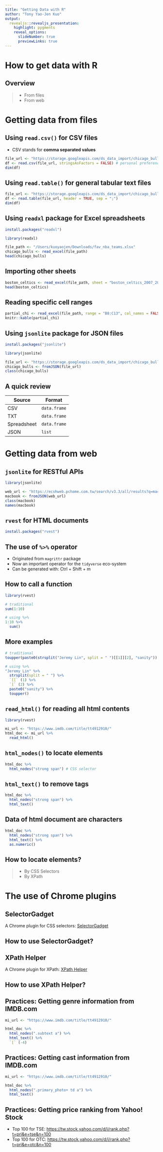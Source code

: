 ```yaml
---
title: "Getting Data with R"
author: "Tony Yao-Jen Kuo"
output:
  revealjs::revealjs_presentation:
    highlight: pygments
    reveal_options:
      slideNumber: true
      previewLinks: true
---
```


# How to get data with R

## Overview

>- From files
>- From web

# Getting data from files

## Using `read.csv()` for CSV files

- CSV stands for **comma separated values**

```r
file_url <- "https://storage.googleapis.com/ds_data_import/chicago_bulls_1995_1996.csv"
df <- read.csv(file_url, stringsAsFactors = FALSE) # personal preference...
dim(df)
```

## Using `read.table()` for general tabular text files

```r
file_url <- "https://storage.googleapis.com/ds_data_import/chicago_bulls_1995_1996.txt"
df <- read.table(file_url, header = TRUE, sep = ";")
dim(df)
```

## Using `readxl` package for Excel spreadsheets

```r
install.packages("readxl")
```

```r
library(readxl)

file_path <- "/Users/kuoyaojen/Downloads/fav_nba_teams.xlsx"
chicago_bulls <- read_excel(file_path)
head(chicago_bulls)
```

## Importing other sheets

```r
boston_celtics <- read_excel(file_path, sheet = "boston_celtics_2007_2008")
head(boston_celtics)
```

## Reading specific cell ranges

```r
partial_chi <- read_excel(file_path, range = "B8:C13", col_names = FALSE)
knitr::kable(partial_chi)
```

## Using `jsonlite` package for JSON files

```r
install.packages("jsonlite")
```

```r
library(jsonlite)

file_url <- "https://storage.googleapis.com/ds_data_import/chicago_bulls_1995_1996.json"
chicago_bulls <- fromJSON(file_url)
class(chicago_bulls)
```

## A quick review

|Source|Format|
|------|------|
|CSV|`data.frame`|
|TXT|`data.frame`|
|Spreadsheet|`data.frame`|
|JSON|`list`|

# Getting data from web

## `jsonlite` for RESTful APIs

```r
library(jsonlite)

web_url <- "https://ecshweb.pchome.com.tw/search/v3.3/all/results?q=macbook&page=1&sort=rnk/dc"
macbook <- fromJSON(web_url)
class(macbook)
names(macbook)
```

## `rvest` for HTML documents

```r
install.packages("rvest")
```

## The use of `%>%` operator

- Originated from `magrittr` package
- Now an important operator for the `tidyverse` eco-system
- Can be generated with: Ctrl + Shift + m

## How to call a function

```r
library(rvest)

# traditional
sum(1:10)

# using %>%
1:10 %>% 
  sum()
```

## More examples

```r
# traditional
toupper(paste0(strsplit("Jeremy Lin", split = " ")[[1]][2], "sanity"))

# using %>% 
"Jeremy Lin" %>% 
  strsplit(split = " ") %>% 
  `[[` (1) %>% 
  `[` (2) %>% 
  paste0("sanity") %>% 
  toupper()
```

## `read_html()` for reading all html contents

```r
library(rvest)

mi_url <- "https://www.imdb.com/title/tt4912910/"
html_doc <- mi_url %>% 
  read_html()
```

## `html_nodes()` to locate elements

```r
html_doc %>% 
  html_nodes("strong span") # CSS selector
```

## `html_text()` to remove tags

```r
html_doc %>% 
  html_nodes("strong span") %>% 
  html_text()
```

## Data of html document are characters

```r
html_doc %>% 
  html_nodes("strong span") %>% 
  html_text() %>% 
  as.numeric()
```

## How to locate elements?

>- By CSS Selectors
>- By XPath

# The use of Chrome plugins

## SelectorGadget

A Chrome plugin for CSS selectors:  [SelectorGadget](https://chrome.google.com/webstore/detail/selectorgadget/mhjhnkcfbdhnjickkkdbjoemdmbfginb)

## How to use SelectorGadget?

## XPath Helper

A Chrome plugin for XPath: [XPath Helper](https://chrome.google.com/webstore/detail/xpath-helper/hgimnogjllphhhkhlmebbmlgjoejdpjl)

## How to use XPath Helper?

## Practices: Getting genre information from IMDB.com

```r
mi_url <- "https://www.imdb.com/title/tt4912910/"
```

```r
html_doc %>% 
  html_nodes(".subtext a") %>% 
  html_text() %>% 
  `[` (-4)
```

## Practices: Getting cast information from IMDB.com

```r
mi_url <- "https://www.imdb.com/title/tt4912910/"
```

```r
html_doc %>% 
  html_nodes(".primary_photo+ td a") %>% 
  html_text()
```

## Practices: Getting price ranking from Yahoo! Stock

- Top 100 for TSE: <https://tw.stock.yahoo.com/d/i/rank.php?t=pri&e=tse&n=100>
- Top 100 for OTC: <https://tw.stock.yahoo.com/d/i/rank.php?t=pri&e=otc&n=100>